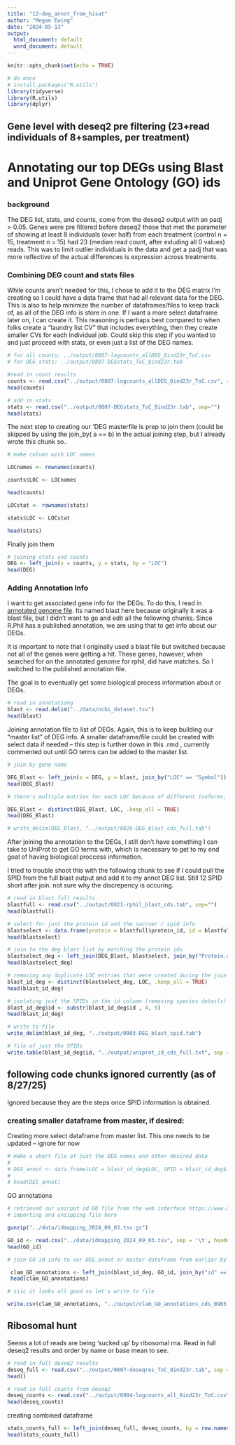 ```yaml
---
title: "12-deg_annot_from_hisat"
author: "Megan Ewing"
date: "2024-05-13"
output:
  html_document: default
  word_document: default
---
```


```r
knitr::opts_chunk$set(echo = TRUE)
```

```r
# do once
# install.packages("R.utils")
library(tidyverse)
library(R.utils)
library(dplyr)

```

## Gene level with deseq2 pre filtering (23+read individuals of 8+samples, per treatment)

# Annotating our top DEGs using Blast and Uniprot Gene Ontology (GO) ids

### background
The DEG list, stats, and counts, come from the deseq2 output with an padj > 0.05. Genes were pre filtered before deseq2 those that met the parameter of showing at least 8 individuals (over half) from each treatment (control n = 15, treatment n = 15) had 23 (median read count, after exluding all 0 values) reads. This was to limit outlier individuals in the data and get a padj that was more reflective of the actual differences is expression across treatments.

### Combining DEG count and stats files
While counts aren't needed for this, I chose to add it to the DEG matrix I'm creating so I could have a data frame that had all relevant data for the DEG. This is also to help minimize the number of dataframes/files to keep track of, as all of the DEG info is store in one. If I want a more select dataframe later on, I can create it.
This reasoning is perhaps best compared to when folks create a "laundry list CV" that includes everything, then they create smaller CVs for each individual job.
Could skip this step if you wanted to and just proceed with stats, or even just a list of the DEG names.

```r
# for all counts: ../output/0807-logcounts_allDEG_8ind23r_ToC.csv
# for DEG stats: ../output/0807-DEGstats_ToC_8ind23r.tab

#read in count results
counts <- read.csv("../output/0807-logcounts_allDEG_8ind23r_ToC.csv", row.names = 1)
head(counts)

# add in stats
stats <- read.csv("../output/0807-DEGstats_ToC_8ind23r.tab", sep="")
head(stats)

```

The next step to creating our 'DEG masterfile is prep to join them (could be skipped by using the join_by( a == b) in the actual joining step, but I already wrote this chunk so..

```r
# make column with LOC names

LOCnames <- rownames(counts)

counts$LOC <- LOCnames

head(counts)

LOCstat <- rownames(stats)

stats$LOC <- LOCstat

head(stats)

```

Finally join them

```r
# joining stats and counts
DEG <- left_join(x = counts, y = stats, by = "LOC")
head(DEG)

```

### Adding Annotation Info

I want to get associated gene info for the DEGs. To do this, I read in [annotated genome file](https://www.ncbi.nlm.nih.gov/datasets/gene/GCF_026571515.1/). Its named blast here because originally it was a blast file, but I didn't want to go and edit all the following chunks.
Since R.Phil has a published annotation, we are using that to get info about our DEGs.

It is important to note that I originally used a blast file but switched because not all of the genes were getting a hit. These genes, however, when searched for on the annotated genome for rphil, did have matches. So I switched to the published annotation file.

The goal is to eventually get some biological process information about or DEGs.

```r
# read in annotationg
blast <- read.delim("../data/ncbi_dataset.tsv")
head(blast)
```

Joining annotation file to list of DEGs. Again, this is to keep building our "master list" of DEG info.
A smaller dataframe/file could be created with select data if needed -- this step is further down in this .rmd , currently commented out until GO terms can be added to the master list. 

```r
# join by gene name

DEG_Blast <- left_join(x = DEG, y = blast, join_by("LOC" == "Symbol"))
head(DEG_Blast)

# there's multiple entries for each LOC because of different isoforms, but we want just the gene level as our reads weren't thorough enough to give us confident information about isoforms, so we are going to remove duplicates 

DEG_Blast <- distinct(DEG_Blast, LOC, .keep_all = TRUE)
head(DEG_Blast)

# write_delim(DEG_Blast, "../output/0826-DEG_blast_cds_full.tab")

```

After joining the annotation to the DEGs, I still don't have something I can take to UniProt to get GO terms with, which is necessary to get to my end goal of having biological proccess information.

I tried to trouble shoot this with the following chunk to see if I could pull the SPID from the full blast output and add it to my annot DEG list. Still 12 SPID short after join. not sure why the discrepency is occuring.

```r

# read in blast full results
blastfull <- read.csv("../output/0821-rphil_blast_cds.tab", sep="")
head(blastfull)

# select for just the protein id and the saccver / spid info 
blastselect <- data.frame(protein = blastfull$protein_id, id = blastfull$saccver)
head(blastselect)

# join to the deg blast list by matching the protein ids
blastselect_deg <- left_join(DEG_Blast, blastselect, join_by("Protein.accession" == "protein") )
head(blastselect_deg)

# removing any duplicate LOC entries that were created during the join
blast_id_deg <- distinct(blastselect_deg, LOC, .keep_all = TRUE)
head(blast_id_deg)

# isolating just the SPIDs in the id column (removing species details)
blast_id_deg$id <- substr(blast_id_deg$id , 4, 9)
head(blast_id_deg)

# write to file 
write_delim(blast_id_deg, "../output/0903-DEG_blast_spid.tab")

# file of just the SPIDs
write.table(blast_id_deg$id, "../output/uniprot_id_cds_full.txt", sep = "\t", row.names = FALSE, col.names = FALSE, quote = FALSE)

```

## following code chunks ignored currently (as of 8/27/25)
Ignored because they are the steps once SPID information is obtained. 

### creating smaller dataframe from master, if desired: 

Creating more select dataframe from master list. This one needs to be updated -- ignore for now
```r
# make a short file of just the DEG names and other desired data
# 
# DEG_annot <- data.frame(LOC = blast_id_deg$LOC, SPID = blast_id_deg$id, name = blast_id_deg$Name, protein.name = blast_id_deg$Protein.name, baseMean = blast_id_deg$baseMean, log2FoldChange = blast_id_deg$log2FoldChange, pvalue = blast_id_deg$pvalue, padj = blast_id_deg$padj, protein = blast_id_deg$protein, cds = blast_id_deg$cds  )
#  
# head(DEG_annot)

```


GO annotations

```r

# retrieved our unirpot id GO file from the web interface https://www.uniprot.org/
# importing and unzipping file here

gunzip("../data/idmapping_2024_09_03.tsv.gz")

GO_id <- read.csv("../data/idmapping_2024_09_03.tsv", sep = '\t', header = TRUE, row.names=NULL)
head(GO_id)

```

```r
# join GO id info to our DEG_annot or master dataframe from earlier by the uniprot ids

 clam_GO_annotations <- left_join(blast_id_deg, GO_id, join_by("id" == "Entry"))
 head(clam_GO_annotations)

```

```r
# siic it looks all good so let's write to file

write.csv(clam_GO_annotations, "../output/clam_GO_annotations_cds_0903.csv")
```


## Ribosomal hunt

Seems a lot of reads are being 'sucked up' by ribosomal rna. Read in full deseq2 results and order by name or base mean to see. 

```r
# read in full deseq2 results
deseq_full <- read.csv("../output/0807-deseqres_ToC_8ind23r.tab", sep = "", row.names = 1)
head()

# read in full counts from deseq2
deseq_counts <- read.csv("../output/0904-logcounts_all_8ind23r_ToC.csv", row.names = 1)
head(deseq_counts)

```
creating combined dataframe

```r

stats_counts_full <- left_join(deseq_full, deseq_counts, by = row.names(deseq_full))
head(stats_counts_full)

```

